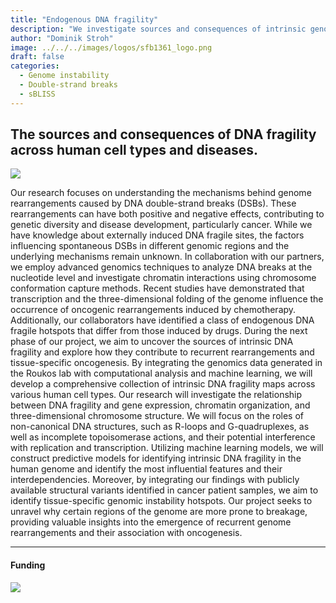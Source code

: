 ```yaml
---
title: "Endogenous DNA fragility"
description: "We investigate sources and consequences of intrinsic genomic instability across human cell types."
author: "Dominik Stroh"
image: ../../../images/logos/sfb1361_logo.png
draft: false
categories:
  - Genome instability
  - Double-strand breaks
  - sBLISS
---
```


## The sources and consequences of DNA fragility across human cell types and diseases.

![](../../../images/logos/sfb1361_logo.png)

Our research focuses on understanding the mechanisms behind genome rearrangements caused by DNA double-strand breaks (DSBs). These rearrangements can have both positive and negative effects, contributing to genetic diversity and disease development, particularly cancer. While we have knowledge about externally induced DNA fragile sites, the factors influencing spontaneous DSBs in different genomic regions and the underlying mechanisms remain unknown. In collaboration with our partners, we employ advanced genomics techniques to analyze DNA breaks at the nucleotide level and investigate chromatin interactions using chromosome conformation capture methods. Recent studies have demonstrated that transcription and the three-dimensional folding of the genome influence the occurrence of oncogenic rearrangements induced by chemotherapy. Additionally, our collaborators have identified a class of endogenous DNA fragile hotspots that differ from those induced by drugs. During the next phase of our project, we aim to uncover the sources of intrinsic DNA fragility and explore how they contribute to recurrent rearrangements and tissue-specific oncogenesis. By integrating the genomics data generated in the Roukos lab with computational analysis and machine learning, we will develop a comprehensive collection of intrinsic DNA fragility maps across various human cell types. Our research will investigate the relationship between DNA fragility and gene expression, chromatin organization, and three-dimensional chromosome structure. We will focus on the roles of non-canonical DNA structures, such as R-loops and G-quadruplexes, as well as incomplete topoisomerase actions, and their potential interference with replication and transcription. Utilizing machine learning models, we will construct predictive models for identifying intrinsic DNA fragility in the human genome and identify the most influential features and their interdependencies. Moreover, by integrating our findings with publicly available structural variants identified in cancer patient samples, we aim to identify tissue-specific genomic instability hotspots. Our project seeks to unravel why certain regions of the genome are more prone to breakage, providing valuable insights into the emergence of recurrent genome rearrangements and their association with oncogenesis.

--- 

#### Funding

[![](../../../images/logos/sfb1361_logo.png)](https://www.sfb1361.de/){fig-alt="SFB1361" width="70"}

